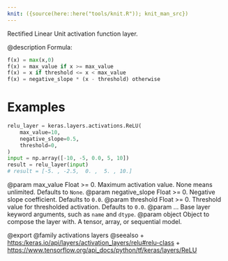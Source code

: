```yaml
---
knit: ({source(here::here("tools/knit.R")); knit_man_src})
---
```

Rectified Linear Unit activation function layer.

@description
Formula:
``` python
f(x) = max(x,0)
f(x) = max_value if x >= max_value
f(x) = x if threshold <= x < max_value
f(x) = negative_slope * (x - threshold) otherwise
```

# Examples
``` python
relu_layer = keras.layers.activations.ReLU(
    max_value=10,
    negative_slope=0.5,
    threshold=0,
)
input = np.array([-10, -5, 0.0, 5, 10])
result = relu_layer(input)
# result = [-5. , -2.5,  0. ,  5. , 10.]
```

@param max_value Float >= 0. Maximum activation value. None means unlimited.
    Defaults to `None`.
@param negative_slope Float >= 0. Negative slope coefficient.
    Defaults to `0.0`.
@param threshold Float >= 0. Threshold value for thresholded activation.
    Defaults to `0.0`.
@param ... Base layer keyword arguments, such as `name` and `dtype`.
@param object Object to compose the layer with. A tensor, array, or sequential model.

@export
@family activations layers
@seealso
+ <https:/keras.io/api/layers/activation_layers/relu#relu-class>
+ <https://www.tensorflow.org/api_docs/python/tf/keras/layers/ReLU>
